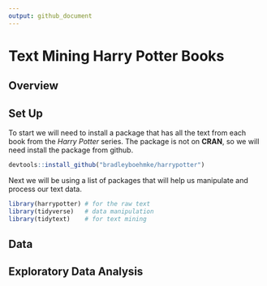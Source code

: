 ```yaml
---
output: github_document
---
```


# Text Mining Harry Potter Books 

## Overview

## Set Up

To start we will need to install a package that has all the text from each book from the *Harry Potter* series.  The package is not on **CRAN**, so we will need install the package from github.

```r
devtools::install_github("bradleyboehmke/harrypotter")
```

Next we will be using a list of packages that will help us manipulate and process our text data.

```r
library(harrypotter) # for the raw text
library(tidyverse)   # data manipulation
library(tidytext)    # for text mining
```

## Data

## Exploratory Data Analysis
